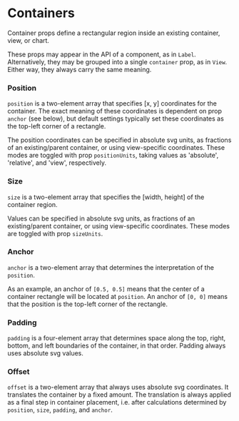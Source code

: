
<Meta title="Core/Props/Containers" />

# Containers

Container props define a rectangular region inside an existing container, view, or chart.

<ArgsTable of={MockContainer} />

These props may appear in the API of a component, as in `Label`.
Alternatively, they may be grouped into a single `container` prop, as in `View`.
Either way, they always carry the same meaning.

### Position

`position` is a two-element array that specifies [x, y] coordinates for the container.
The exact meaning of these coordinates is dependent on prop `anchor` (see below), but
default settings typically set these coordinates as the top-left corner of a rectangle.

The position coordinates can be specified in absolute svg units, as fractions of an existing/parent container,
or using view-specific coordinates. These modes are toggled with prop `positionUnits`, taking values as 'absolute',
'relative', and 'view', respectively.

### Size

`size` is a two-element array that specifies the [width, height] of the container region.

Values can be specified in absolute svg units, as fractions of an existing/parent container,
or using view-specific coordinates. These modes are toggled with prop `sizeUnits`.

### Anchor

`anchor` is a two-element array that determines the interpretation of the `position`.

As an example, an anchor of `[0.5, 0.5]` means that the center of a container rectangle will be
located at `position`. An anchor of `[0, 0]` means that the position is the top-left corner of the rectangle.

### Padding

`padding` is a four-element array that determines space along the top, right, bottom, and left
boundaries of the container, in that order. Padding always uses absolute svg values.

### Offset

`offset` is a two-element array that always uses absolute svg coordinates.
It translates the container by a fixed amount.
The translation is always applied as a final step in container placement,
i.e. after calculations determined by `position`, `size`, `padding`, and `anchor`.
